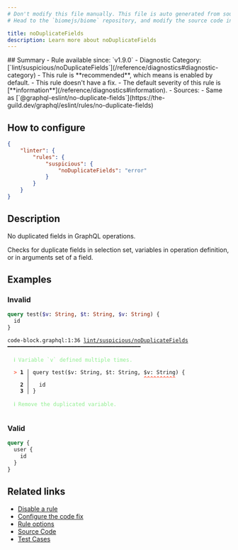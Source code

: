 ```yaml
---
# Don't modify this file manually. This file is auto generated from source, and you will lose your changes next time the website is built.
# Head to the `biomejs/biome` repository, and modify the source code in there.

title: noDuplicateFields
description: Learn more about noDuplicateFields
---
```


<Tabs>
<TabItem label="GraphQL" icon="seti:graphql">
## Summary
- Rule available since: `v1.9.0`
- Diagnostic Category: [`lint/suspicious/noDuplicateFields`](/reference/diagnostics#diagnostic-category)
- This rule is **recommended**, which means is enabled by default.
- This rule doesn't have a fix.
- The default severity of this rule is [**information**](/reference/diagnostics#information).
- Sources: 
  - Same as [`@graphql-eslint/no-duplicate-fields`](https://the-guild.dev/graphql/eslint/rules/no-duplicate-fields)

## How to configure
```json title="biome.json"
{
	"linter": {
		"rules": {
			"suspicious": {
				"noDuplicateFields": "error"
			}
		}
	}
}

```
## Description
No duplicated fields in GraphQL operations.

Checks for duplicate fields in selection set, variables in operation definition, or in arguments set of a field.

## Examples

### Invalid

```graphql
query test($v: String, $t: String, $v: String) {
  id
}
```

<pre class="language-text"><code class="language-text">code-block.graphql:1:36 <a href="https://biomejs.dev/linter/rules/no-duplicate-fields">lint/suspicious/noDuplicateFields</a> ━━━━━━━━━━━━━━━━━━━━━━━━━━━━━━━━━━━━━━━━━━<br /><br />  <strong><span style="color: lightgreen;">ℹ</span></strong> <span style="color: lightgreen;">Variable `v` defined multiple times.</span><br />  <br />  <strong><span style="color: Tomato;">&gt;</span></strong> <strong>1 │ </strong>query test($v: String, $t: String, $v: String) &#123;<br />   <strong>   │ </strong>                                   <strong><span style="color: Tomato;">^</span></strong><strong><span style="color: Tomato;">^</span></strong><strong><span style="color: Tomato;">^</span></strong><strong><span style="color: Tomato;">^</span></strong><strong><span style="color: Tomato;">^</span></strong><strong><span style="color: Tomato;">^</span></strong><strong><span style="color: Tomato;">^</span></strong><strong><span style="color: Tomato;">^</span></strong><strong><span style="color: Tomato;">^</span></strong><strong><span style="color: Tomato;">^</span></strong><br />    <strong>2 │ </strong>  id<br />    <strong>3 │ </strong>&#125;<br />  <br />  <strong><span style="color: lightgreen;">ℹ</span></strong> <span style="color: lightgreen;">Remove the duplicated variable.</span><br />  <br /></code></pre>

### Valid

```graphql
query {
  user {
    id
  }
}
```

## Related links

- [Disable a rule](/linter/#disable-a-rule)
- [Configure the code fix](/linter#configure-the-code-fix)
- [Rule options](/linter/#rule-options)
- [Source Code](https://github.com/biomejs/biome/blob/main/crates/biome_graphql_analyze/src/lint/suspicious/no_duplicate_fields.rs)
- [Test Cases](https://github.com/biomejs/biome/blob/main/crates/biome_graphql_analyze/tests/specs/suspicious/noDuplicateFields)

</TabItem>
</Tabs>

